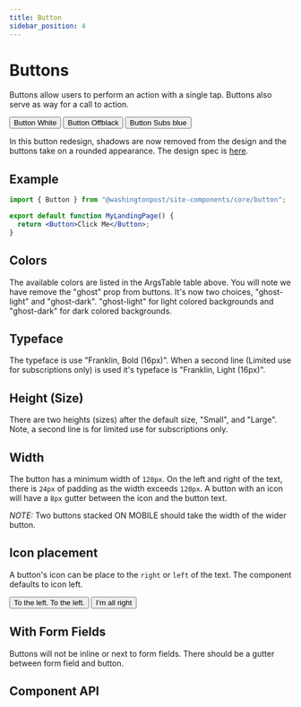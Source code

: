 ```yaml
---
title: Button
sidebar_position: 4
---
```




# Buttons

<!-- Description of component -->

Buttons allow users to perform an action with a single tap. 
Buttons also serve as way for a call to action. 

<!-- Live Example of component import live component above-->


<Container className="flex-wrap pa-xxs">
  <Button className="mr-sm"  color="white" >
    Button White
  </Button>
  <Button  color="offblack" >
    Button Offblack
  </Button>
  <Button className="ml-sm"  color="subs-blue" >
    Button Subs blue
  </Button>
</Container>

<!-- Tabs between design & implementation -->
<Tabs isDesignDoc={false} relatedUrl="design/uncategorized/button"/>

In this button redesign, shadows are now removed from the design and the buttons take on a rounded appearance. The design spec is [here](https://washpost.invisionapp.com/d/main#/console/19919949/420203655/preview).

<Canvas>
  <Story id="button--default"></Story>
</Canvas>

## Example

```jsx
import { Button } from "@washingtonpost/site-components/core/button";

export default function MyLandingPage() {
  return <Button>Click Me</Button>;
}
```

## Colors

The available colors are listed in the ArgsTable table above. You will note we have remove the "ghost" prop from buttons. It's now two choices, "ghost-light" and "ghost-dark". "ghost-light" for light colored backgrounds and "ghost-dark" for dark colored backgrounds.

## Typeface

The typeface is use "Franklin, Bold (16px)". When a second line (Limited use for subscriptions only) is used it's typeface is "Franklin, Light (16px)".

## Height (Size)

There are two heights (sizes) after the default size, "Small", and "Large". Note, a second line is for limited use for subscriptions only.

## Width

The button has a minimum width of `120px`. On the left and right of the text, there is `24px` of padding as the width exceeds `120px`. A button with an icon will have a `8px` gutter between the icon and the button text.

_NOTE:_ Two buttons stacked ON MOBILE should take the width of the wider button.

## Icon placement

A button's icon can be place to the `right` or `left` of the text. The component defaults to icon left.

  <Button renderIcon={ArrowLeft16} color="white" iconPlacement="left">
    To the left. To the left.
  </Button>
  <Button renderIcon={ArrowRight16} color="white" iconPlacement="right">
    I’m all right
  </Button>

## With Form Fields

Buttons will not be inline or next to form fields. There should be a gutter between form field and button.

## Component API

<ArgsTable of={Button} />
